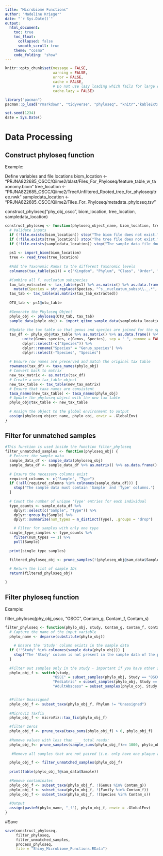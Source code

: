 ```yaml
---
title: "Microbiome Functions"
author: "Madeline Krieger"
date: "`r Sys.Date()`"
output:
  html_document:
    toc: true
    toc_float:
      collapsed: false
      smooth_scroll: true
    theme: "cosmo"
    code_folding: "show"
---
```


```r
knitr::opts_chunk$set(message = FALSE,
                      warning = FALSE,
                      error = FALSE,
                      cache = FALSE,
                      # Do not use lazy loading which fails for large objects
                      cache.lazy = FALSE)
```




```r
library("pacman")
pacman::p_load("rmarkdown", "tidyverse", "phyloseq", "knitr","kableExtra", "here", "plyr")

set.seed(1234)
date = Sys.Date()
``` 


# Data Processing

## Construct phyloseq function

Example:

Define variables and file locations
biom_location <- "PRJNA822685_OSCC/Qiime2/blast/Files_For_Phyloseq/feature_table_w_taxonomy.biom"
tree_location <- "PRJNA822685_OSCC/Qiime2/Tree/Unfiltered_Rooted_tree_for_phyloseq/tree.nwk"
sampledata_location <- "PRJNA822685_OSCC/Qiime2/Files_For_Phyloseq/metadata_phyloseq.tsv"

construct_phyloseq("phy_obj_oscc", biom_location, tree_location, sampledata_location)
```r
construct_phyloseq <- function(phyloseq_object_name, biom_location, tree_location, sampledata_location) {
  # Validate inputs
  if (!file.exists(biom_location)) stop("The biom file does not exist.")
  if (!file.exists(tree_location)) stop("The tree file does not exist.")
  if (!file.exists(sampledata_location)) stop("The sample data file does not exist.")
  
  ps1 <- import_biom(biom_location) 
  tree <- read_tree(tree_location)
  
  #Add the Taxonomic Ranks to the different Taxonomic levels
  colnames(tax_table(ps1)) = c("Kingdom", "Phylum", "Class", "Order", "Family", "Genus", "Species")
  
  #Combine all F. nucleatum subspecies
  tax_tab_extracted <- tax_table(ps1) %>% as.matrix() %>% as.data.frame() %>%
    mutate(Species = str_replace(Species, "^s__nucleatum_subsp\\._.*", "s__nucleatum"))
  tax_tab <- tax_table(as.matrix(tax_tab_extracted))
  
  OTU_tab <- ps1@otu_table 
  
  #Generate the Phyloseq Object
  phylo_obj <- phyloseq(OTU_tab, tax_tab)
  sample_data(phylo_obj) <- import_qiime_sample_data(sampledata_location)
  
  #Update the tax table so that genus and species are joined for the species column
  tax_df <- phylo_obj@tax_table %>% as.matrix() %>% as.data.frame() %>%
        unite(Genus_species, c(Genus, Species), sep = "_", remove = FALSE) %>%
        dplyr::select(-c("Species")) %>%
        dplyr::rename("Species" = "Genus_species") %>%
        dplyr::select(-"Species", "Species")
  
  # Ensure row names are preserved and match the original tax table
  rownames(tax_df) <- taxa_names(phylo_obj)
  # Convert back to matrix
  new_tax_matrix <- as.matrix(tax_df)
  # Create a new tax_table object
  new_tax_table <- tax_table(new_tax_matrix)
  # Ensure that taxa names are consistent
  taxa_names(new_tax_table) <- taxa_names(phylo_obj)
  # Update the phyloseq object with the new tax table
  phylo_obj@tax_table <- new_tax_table
  
  # Assign the object to the global environment to output
  assign(phyloseq_object_name, phylo_obj, envir = .GlobalEnv)
}
```


## Filter for unmatched samples
```r
#This function is used inside the function filter_phyloseq
filter_unmatched_samples <- function(phyloseq_obj) {
  # Extract the sample data
  sample_data_df <- sample_data(phyloseq_obj)
  sample_data_df <- sample_data_df %>% as.matrix() %>% as.data.frame()
  
  # Ensure the necessary columns exist
  required_columns <- c("Sample", "Type")
  if (!all(required_columns %in% colnames(sample_data_df))) {
    stop("The sample data must contain 'Sample' and 'Type' columns.")
  }
  
  # Count the number of unique 'Type' entries for each individual
  type_counts <- sample_data_df %>%
    dplyr::select(c("Sample", "Type")) %>%
    dplyr::group_by(Sample) %>%
    dplyr::summarize(num_types = n_distinct(Type), .groups = "drop") 

    # Filter for samples with only one type
  single_type_samples <- type_counts %>%
    filter(num_types == 1) %>%
    pull(Sample)
  
  print(single_type_samples)
  
  filtered_phyloseq_obj <- prune_samples(!(phyloseq_obj@sam_data$Sample) %in% single_type_samples, phyloseq_obj)

  # Return the list of sample IDs
  return(filtered_phyloseq_obj)

}
```



## Filter phyloseq function
Example:

filter_phyloseq(phy_obj_oscc, "OSCC", Contam_g, Contam_f, Contam_s)

```r
filter_phyloseq <- function(phylo_obj, study, Contam_g, Contam_f, Contam_s) {
  # Capture the name of the input variable
  phylo_name <- deparse(substitute(phylo_obj))
  
    # Ensure the 'Study' column exists in the sample data
  if (!"Study" %in% colnames(sample_data(phylo_obj))) {
    stop("The 'Study' column is not present in the sample data of the phyloseq object.")
  }
  
  #Filter out samples only in the study - important if you have other studies included in the metadata
  phylo_obj_f <- switch(study,
                      "OSCC" = subset_samples(phylo_obj, Study == "OSCC"),
                      "Pediatric" = subset_samples(phylo_obj, Study == "Pediatric"),
                      "AdultAbscess" = subset_samples(phylo_obj, Study == "AdultAbscess"))
    

  #Filter Unassigned
  phylo_obj_f <- subset_taxa(phylo_obj_f, Phylum != "Unassigned")
  
  #Microviz Taxfix
  phylo_obj_f <- microViz::tax_fix(phylo_obj_f)

  #filter zeros
  phylo_obj_f <- prune_taxa(taxa_sums(phylo_obj_f) > 0, phylo_obj_f)
  
  #Remove values with less than ___ total reads:
  phylo_obj_f<- prune_samples(sample_sums(phylo_obj_f)>= 1000, phylo_obj_f)
  
   #Remove all samples that are not paired (i.e. only have one plaque and one abscess)

  phylo_obj_f <- filter_unmatched_samples(phylo_obj_f)
  
  print(table(phylo_obj_f@sam_data$Sample))
  
  #Remove contaminates
  phylo_obj_f <- subset_taxa(phylo_obj_f, !(Genus %in% Contam_g)) 
  phylo_obj_f <- subset_taxa(phylo_obj_f, !(Family %in% Contam_f)) 
  phylo_obj_f <- subset_taxa(phylo_obj_f, !(Species %in% Contam_s))
    
  #Output
  assign(paste0(phylo_name, "_f"), phylo_obj_f, envir = .GlobalEnv)
}


```


#Save
```r
save(construct_phyloseq,
     filter_phyloseq,
     filter_unmatched_samples,
     process_phyloseq, 
     file = "Shiny_Microbiome_Functions.RData")
```

